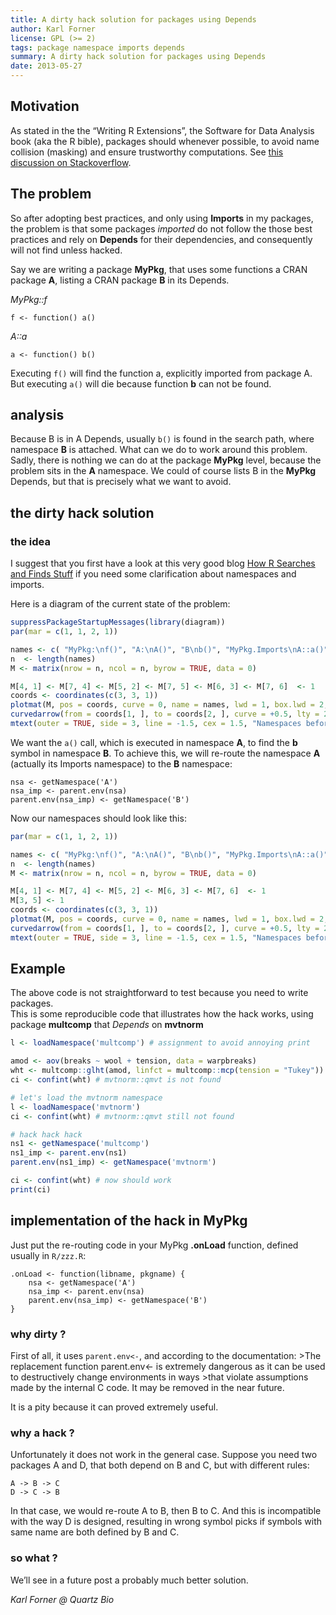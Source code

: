 ```yaml
---
title: A dirty hack solution for packages using Depends
author: Karl Forner
license: GPL (>= 2)
tags: package namespace imports depends
summary: A dirty hack solution for packages using Depends
date: 2013-05-27
---
```


## Motivation

As stated in the the "Writing R Extensions", the Software for Data Analysis book (aka the R bible), packages should
whenever possible, to avoid name collision (masking) and ensure trustworthy computations. 
See [this discussion on Stackoverflow](http://stackoverflow.com/questions/8637993/better-explanation-of-when-to-use-imports-depends).

## The problem

So after adopting best practices, and only using **Imports** in my packages, the problem is that some packages _imported_
do not follow the those best practices and rely on **Depends** for their dependencies, and consequently will not find 
unless hacked.  

Say we are writing a package **MyPkg**, that uses some functions a CRAN package **A**, listing a CRAN package **B** in 
its Depends.

_MyPkg::f_
```
f <- function() a()
```
_A::a_
```
a <- function() b()
```

Executing `f()` will find the function a, explicitly imported from package A. But executing `a()` will die because 
function **b** can not be found.

## analysis

Because B is in A Depends, usually `b()` is found in the search path, where namespace **B** is attached. 
What can we do to work around this problem.
Sadly, there is nothing we can do at the package **MyPkg** level, because the problem sits in the **A** namespace.
We could of course lists B in the **MyPkg** Depends, but that is precisely what we want to avoid.

## the dirty hack solution

### the idea

I suggest that you first have a look at this very good blog 
[How R Searches and Finds Stuff](http://obeautifulcode.com/R/How-R-Searches-And-Finds-Stuff/) if you need some 
clarification about namespaces and imports.  


Here is a diagram of the current state of the problem:

```r
suppressPackageStartupMessages(library(diagram))
par(mar = c(1, 1, 2, 1))

names <- c( "MyPkg:\nf()", "A:\nA()", "B\nb()", "MyPkg.Imports\nA::a()", "A.Imports", "B.Imports", "Base")
n  <- length(names)
M <- matrix(nrow = n, ncol = n, byrow = TRUE, data = 0)

M[4, 1] <- M[7, 4] <- M[5, 2] <- M[7, 5] <- M[6, 3] <- M[7, 6]  <- 1
coords <- coordinates(c(3, 3, 1))
plotmat(M, pos = coords, curve = 0, name = names, lwd = 1, box.lwd = 2, cex.txt = 0.8, box.type = "circle", box.prop = 1.0)
curvedarrow(from = coords[1, ], to = coords[2, ], curve = +0.5, lty = 2, lcol = 2)
mtext(outer = TRUE, side = 3, line = -1.5, cex = 1.5, "Namespaces before")
```


We want the `a()` call, which is executed in namespace **A**, to find the **b** symbol in namespace **B**. 
To achieve this, we will re-route the namespace **A** (actually its Imports namespace) to the **B** namespace:
```
nsa <- getNamespace('A')
nsa_imp <- parent.env(nsa)
parent.env(nsa_imp) <- getNamespace('B')
```

Now our namespaces should look like this:  

```r

par(mar = c(1, 1, 2, 1))

names <- c( "MyPkg:\nf()", "A:\nA()", "B\nb()", "MyPkg.Imports\nA::a()", "A.Imports", "B.Imports", "Base")
n  <- length(names)
M <- matrix(nrow = n, ncol = n, byrow = TRUE, data = 0)

M[4, 1] <- M[7, 4] <- M[5, 2] <- M[6, 3] <- M[7, 6]  <- 1
M[3, 5] <- 1
coords <- coordinates(c(3, 3, 1))
plotmat(M, pos = coords, curve = 0, name = names, lwd = 1, box.lwd = 2, cex.txt = 0.8, box.type = "circle", box.prop = 1.0)
curvedarrow(from = coords[1, ], to = coords[2, ], curve = +0.5, lty = 2, lcol = 2)
mtext(outer = TRUE, side = 3, line = -1.5, cex = 1.5, "Namespaces before")
```

## Example

The above code is not straightforward to test because you need to write packages.  
This is some reproducible code that illustrates how the hack works, using package **multcomp** that _Depends_ on **mvtnorm**

```r
l <- loadNamespace('multcomp') # assignment to avoid annoying print

amod <- aov(breaks ~ wool + tension, data = warpbreaks)
wht <- multcomp::glht(amod, linfct = multcomp::mcp(tension = "Tukey"))
ci <- confint(wht) # mvtnorm::qmvt is not found

# let's load the mvtnorm namespace
l <- loadNamespace('mvtnorm')
ci <- confint(wht) # mvtnorm::qmvt still not found

# hack hack hack
ns1 <- getNamespace('multcomp')
ns1_imp <- parent.env(ns1)
parent.env(ns1_imp) <- getNamespace('mvtnorm')

ci <- confint(wht) # now should work
print(ci)

```

## implementation of the hack in MyPkg

Just put the re-routing code in your MyPkg **.onLoad** function, defined usually in `R/zzz.R`:

```
.onLoad <- function(libname, pkgname) {
    nsa <- getNamespace('A')
    nsa_imp <- parent.env(nsa)
    parent.env(nsa_imp) <- getNamespace('B')    
}
```

### why dirty ?

First of all, it uses `parent.env<-`, and according to the documentation:
>The replacement function parent.env<- is extremely dangerous as it can be used to destructively change environments in ways >that violate assumptions made by the internal C code. It may be removed in the near future.

It is a pity because it can proved extremely useful.

### why a hack ?

Unfortunately it does not work in the general case. 
Suppose you need two packages A and D, that both depend on B and C, but with different rules:
```
A -> B -> C
D -> C -> B
```
In that case, we would re-route A to B, then B to C. And this is incompatible with the way D is designed, resulting in
wrong symbol picks if symbols with same name are both defined by B and C.

### so what ?

We'll see in a future post a probably much better solution.


_Karl Forner @ Quartz Bio_


